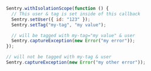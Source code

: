 ```javascript
Sentry.withIsolationScope(function () {
  // This user & tag is set inside of this callback
  Sentry.setUser({ id: "123" });
  Sentry.setTag("my-tag", "my value");

  // will be tagged with my-tag="my value" & user
  Sentry.captureException(new Error("my error"));
});

// will not be tagged with my-tag & user
Sentry.captureException(new Error("my other error"));
```

